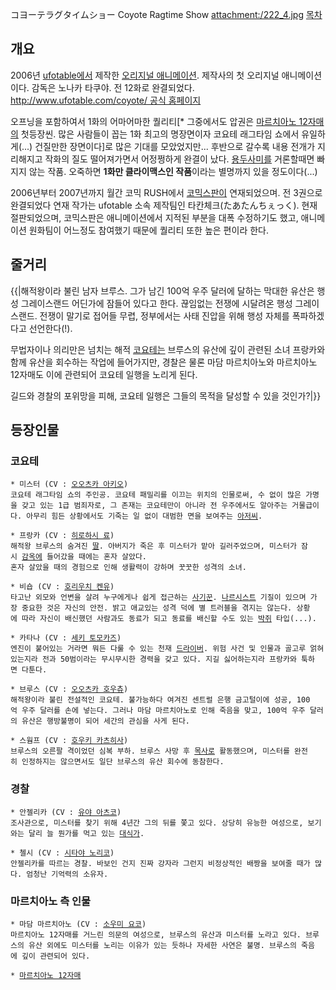 コヨーテラグタイムショー
Coyote Ragtime Show
attachment:/222_4.jpg
[[목차]]
== 개요 ==
2006년 [[ufotable]]에서 제작한 [[오리지널 애니메이션]]. 제작사의 첫 오리지널 애니메이션이다. 감독은 노나카 타쿠야.
전 12화로 완결되었다. [[http://www.ufotable.com/coyote/ 공식 홈페이지]]

오프닝을 포함하여서 1화의 어마어마한 퀄리티[* 그중에서도 압권은 [[마르치아노 12자매]]의 첫등장씬. 많은 사람들이 꼽는 1화 최고의 명장면이자 코요테 래그타임 쇼에서 유일하게(...) 건질만한 장면이다]로 많은 기대를 모았었지만... 후반으로 갈수록 내용 전개가 지리해지고 작화의 질도 떨어져가면서 어정쩡하게 완결이 났다. [[용두사미]]를 거론할때면 빠지지 않는 작품. 오죽하면 '''1화만 클라이맥스인 작품'''이라는 별명까지 있을 정도이다(...)

2006년부터 2007년까지 월간 코믹 RUSH에서 [[코믹스판]]이 연재되었으며. 전 3권으로 완결되었다 연재 작가는 ufotable 소속 제작팀인 타칸체크(たあたんちぇっく). 현재 절판되었으며, 코믹스판은 애니메이션에서 지적된 부분을 대폭 수정하기도 했고, 애니메이션 원화팀이 어느정도 참여했기 때문에 퀄리티 또한 높은 편이라 한다.

== 줄거리 ==
{{|해적왕이라 불린 남자 브루스. 그가 남긴 100억 우주 달러에 달하는 막대한 유산은 행성 그레이스랜드 어딘가에 잠들어 있다고 한다. 끊임없는 전쟁에 시달려온 행성 그레이스랜드. 전쟁이 말기로 접어들 무렵, 정부에서는 사태 진압을 위해 행성 자체를 폭파하겠다고 선언한다(!).

무법자이나 의리만은 넘치는 해적 [[코요테]]는 브루스의 유산에 깊이 관련된 소녀 프랑카와 함께 유산을 회수하는 작업에 들어가지만, 경찰은 물론 마담 마르치아노와 마르치아노 12자매도 이에 관련되어 코요테 일행을 노리게 된다.

길드와 경찰의 포위망을 피해, 코요테 일행은 그들의 목적을 달성할 수 있을 것인가?|}}

== 등장인물 ==
=== 코요테 ===
 * 미스터 (CV : [[오오츠카 아키오]])
 코요테 래그타임 쇼의 주인공. 코요테 패밀리를 이끄는 위치의 인물로써, 수 없이 많은 가명을 갖고 있는 1급 범죄자로, 그 존재는 코요테만이 아니라 전 우주에서도 알아주는 거물급이다. 아무리 힘든 상황에서도 기죽는 일 없이 대범한 면을 보여주는 [[아저씨]].

 * 프랑카 (CV : [[히로하시 료]])
 해적왕 브루스의 숨겨진 [[딸]]. 아버지가 죽은 후 미스터가 맡아 길러주었으며, 미스터가 잠시 [[감옥]]에 들어갔을 때에는 혼자 살았다.
 혼자 살았을 때의 경험으로 인해 생활력이 강하며 꿋꿋한 성격의 소녀.

 * 비숍 (CV : [[호리우치 켄유]])
 타고난 외모와 언변을 살려 누구에게나 쉽게 접근하는 [[사기꾼]]. [[나르시스트]] 기질이 있으며 가장 중요한 것은 자신의 안전. 밝고 애교있는 성격 덕에 별 트러블을 겪지는 않는다. 상황에 따라 자신이 배신했던 사람과도 동료가 되고 동료를 배신할 수도 있는 [[박쥐]] 타입(...).

 * 카타나 (CV : [[세키 토모카즈]])
 엔진이 붙어있는 거라면 뭐든 다룰 수 있는 천재 [[드라이버]]. 위험 사건 및 인물과 골고루 얽혀있는지라 전과 50범이라는 무시무시한 경력을 갖고 있다. 지길 싫어하는지라 프랑카와 툭하면 다툰다.
  
 * 브루스 (CV : [[오오츠카 호우츄]])
 해적왕이라 불린 전설적인 코요테. 불가능하다 여겨진 센트럴 은행 금고털이에 성공, 100억 우주 달러를 손에 넣는다. 그러나 마담 마르치아노로 인해 죽음을 맞고, 100억 우주 달러의 유산은 행방불명이 되어 세간의 관심을 사게 된다.

 * 스웜프 (CV : [[호우키 카츠히사]])
 브루스의 오른팔 격이었던 심복 부하. 브루스 사망 후 [[목사]]로 활동했으며, 미스터를 완전히 인정하지는 않으면서도 일단 브루스의 유산 회수에 동참한다.

=== 경찰 ===
 * 안젤리카 (CV : [[유야 아츠코]])
 조사관으로, 미스터를 찾기 위해 4년간 그의 뒤를 쫓고 있다. 상당히 유능한 여성으로, 보기와는 달리 늘 뭔가를 먹고 있는 [[대식가]].

 * 첼시 (CV : [[시타야 노리코]])
 안젤리카를 따르는 경찰. 바보인 건지 진짜 강자라 그런지 비정상적인 배짱을 보여줄 때가 많다. 엄청난 기억력의 소유자.

=== 마르치아노 측 인물 ===
 * 마담 마르치아노 (CV : [[소우미 요코]])
 마르치아노 12자매를 거느린 의문의 여성으로, 브루스의 유산과 미스터를 노라고 있다. 브루스의 유산 외에도 미스터를 노리는 이유가 있는 듯하나 자세한 사연은 불명. 브루스의 죽음에 깊이 관련되어 있다.

 * [[마르치아노 12자매]]
